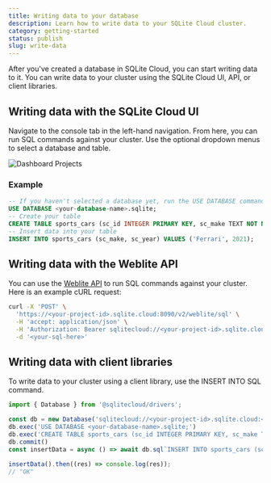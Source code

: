 ```yaml
---
title: Writing data to your database
description: Learn how to write data to your SQLite Cloud cluster.
category: getting-started
status: publish
slug: write-data
---
```


After you've created a database in SQLite Cloud, you can start writing data to it. You can write data to your cluster using the SQLite Cloud UI, API, or client libraries.

## Writing data with the SQLite Cloud UI
Navigate to the console tab in the left-hand navigation. From here, you can run SQL commands against your cluster. Use the optional dropdown menus to select a database and table.

![Dashboard Projects](@docs-website-assets/introduction/dashboard_console.png)

### Example
```sql
-- If you haven't selected a database yet, run the USE DATABASE command
USE DATABASE <your-database-name>.sqlite; 
-- Create your table
CREATE TABLE sports_cars (sc_id INTEGER PRIMARY KEY, sc_make TEXT NOT NULL, sc_year INTEGER NOT NULL);
-- Insert data into your table
INSERT INTO sports_cars (sc_make, sc_year) VALUES ('Ferrari', 2021);
```

## Writing data with the Weblite API
You can use the [Weblite API](/docs/weblite) to run SQL commands against your cluster. Here is an example cURL request:

```bash
curl -X 'POST' \
  'https://<your-project-id>.sqlite.cloud:8090/v2/weblite/sql' \
  -H 'accept: application/json' \
  -H 'Authorization: Bearer sqlitecloud://<your-project-id>.sqlite.cloud:8860?apikey=<your-api-key>' \
  -d '<your-sql-here>'
```

## Writing data with client libraries
To write data to your cluster using a client library, use the INSERT INTO SQL command. 

```javascript
import { Database } from '@sqlitecloud/drivers';

const db = new Database('sqlitecloud://<your-project-id>.sqlite.cloud:<your-host-port>?apikey=<your-api-key>')
db.exec('USE DATABASE <your-database-name>.sqlite;')
db.exec('CREATE TABLE sports_cars (sc_id INTEGER PRIMARY KEY, sc_make TEXT NOT NULL, sc_year INTEGER NOT NULL);')
db.commit()
const insertData = async () => await db.sql`INSERT INTO sports_cars (sc_make, sc_year) VALUES ('Ferrari', 2021);`;

insertData().then((res) => console.log(res));
// "OK"
```

